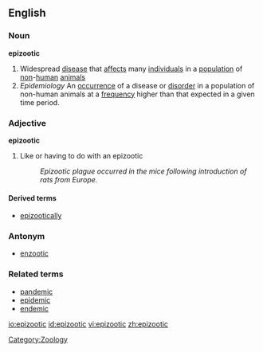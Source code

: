 {{wikipedia}}
==English==
===Noun===
'''epizootic'''

#Widespread [[disease]] that [[affect]]s many [[individual]]s in a [[population]] of [[non]]-[[human]] [[animal]]s
# ''Epidemiology'' An [[occurrence]] of a disease or [[disorder]] in a population of non-human animals at a [[frequency]] higher than that expected in a given time period.

===Adjective===
'''epizootic'''

#Like or having to do with an epizootic
#:''Epizootic plague occurred in the mice following introduction of rats from Europe.''

====Derived terms====
*[[epizootically]]

===Antonym===
*[[enzootic]]

===Related terms===
*[[pandemic]]
*[[epidemic]]
*[[endemic]]

[[Category:Zoology]]

[[io:epizootic]]
[[id:epizootic]]
[[vi:epizootic]]
[[zh:epizootic]]